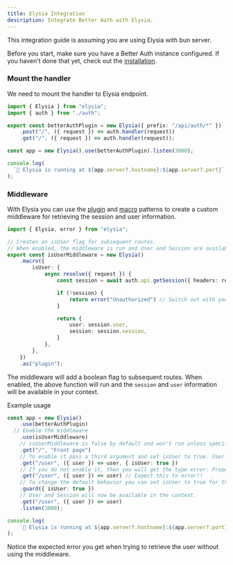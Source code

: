 ```yaml
---
title: Elysia Integration
description: Integrate Better Auth with Elysia.
---
```


This integration guide is assuming you are using Elysia with bun server.

Before you start, make sure you have a Better Auth instance configured. If you haven't done that yet, check out the [installation](/docs/installation).

### Mount the handler

We need to mount the handler to Elysia endpoint.

```ts
import { Elysia } from "elysia";
import { auth } from "./auth";

export const betterAuthPlugin = new Elysia({ prefix: "/api/auth/*" })
	.post("/", ({ request }) => auth.handler(request))
	.get("/", ({ request }) => auth.handler(request));

const app = new Elysia().use(betterAuthPlugin).listen(3000);

console.log(
  `🦊 Elysia is running at ${app.server?.hostname}:${app.server?.port}`
);
```

### Middleware

With Elysia you can use the [plugin](https://elysiajs.com/essential/plugin.html#plugin) and [macro](https://elysiajs.com/patterns/macro.html#macro) patterns to create a custom middleware for retrieving the session and user information.

```ts
import { Elysia, error } from "elysia";

// Creates an isUser flag for subsequent routes.
// When enabled, the middleware is run and User and Session are available in the subsequent context
export const isUserMiddleware = new Elysia()
	.macro({
		isUser: {
			async resolve({ request }) {
				const session = await auth.api.getSession({ headers: request.headers })

				if (!session) {
					return error("Unauthorized") // Switch out with your own error handling.
				}

				return {
					user: session.user,
					session: session.session,
				}
			},
		},
	})
	.as("plugin");

```

The middleware will add a boolean flag to subsequent routes. When enabled, the above function will run and the `session` and `user` information will be available in your context.  

Example usage

```ts
const app = new Elysia()
	.use(betterAuthPlugin)
  // Enable the middleware
	.use(isUserMiddleware)
	// isUserMiddleware is false by default and won't run unless specified.
	.get("/", "Front page")
	// To enable it pass a third argument and set isUser to true. User and Session will now be present in the context fully typed
	.get("/user", ({ user }) => user, { isUser: true })
	// If you do not enable it, then you will get the type error: Property 'user' does not exist
	.get("/user", ({ user }) => user) // Expect this to error!!
	// To change the default behavior you can set isUser to true for the subsequent routes
	.guard({ isUser: true })
	// User and Session will now be available in the context.
	.get("/user", ({ user }) => user)
	.listen(3000);

console.log(
	`🦊 Elysia is running at ${app.server?.hostname}:${app.server?.port}`
);

```
Notice the expected error you get when trying to retrieve the user without using the middleware. 